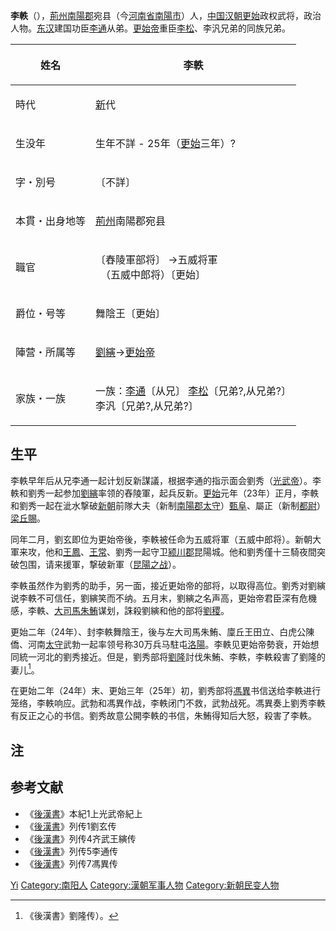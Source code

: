 '''李軼'''（{{bd|?||25年|?||}}），[[荊州|荊州]][[南陽郡|南陽郡]]宛县（今[[河南省|河南省]][[南陽市|南陽市]]）人，[[中国|中国]][[汉朝|汉朝]][[更始|更始]]政权武将，政治人物。[[东汉|东汉]]建国功臣[[李通_(次元)|李通]]从弟。[[更始帝|更始帝]]重臣[[李松_(漢朝)|李松]]、李汎兄弟的同族兄弟。
{| class="wikitable" style="float:right; font-size:smaller"
|-
! 姓名
| 李軼 
|-
! 時代
| [[新朝|新]]代 
|-
! 生没年
| 生年不詳 - 25年（[[更始_(汉朝)|更始]]三年）?
|-
! 字・別号
| 〔不詳〕
|-
! 本貫・出身地等
| [[荊州|荊州]]南陽郡宛县
|-
! 職官
| 〔舂陵軍部将〕
→五威将軍<br>
　（五威中郎将）〔更始〕
|-
! 爵位・号等
| 舞陰王〔更始〕 
|-
! 陣营・所属等
| [[劉縯|劉縯]]→[[更始帝|更始帝]] 
|-
! 家族・一族
| 一族：[[李通_(次元)|李通]]〔从兄〕
[[李松_(汉朝)|李松]]〔兄弟?,从兄弟?〕<br>
李汎〔兄弟?,从兄弟?〕
|}

==生平==
李軼早年后从兄李通一起计划反新謀議，根据李通的指示面会劉秀（[[光武帝|光武帝]]）。李軼和劉秀一起参加[[劉縯|劉縯]]率领的舂陵軍，起兵反新。[[更始_(汉朝)|更始]]元年（23年）正月，李軼和劉秀一起在泚水撃破[[新朝|新朝]]前隊大夫（新制[[南陽郡|南陽郡]][[太守|太守]]）[[甄阜|甄阜]]、屬正（新制[[都尉|都尉]]）[[梁丘賜|梁丘賜]]。

同年二月，劉玄即位为更始帝後，李軼被任命为五威将軍（五威中郎将）。新朝大軍来攻，他和[[王鳳_(更始)|王鳳]]、[[王常_(东汉)|王常]]、劉秀一起守卫[[颍川郡|颍川郡]]昆陽城。他和劉秀僅十三騎夜間突破包围，请来援軍，撃破新軍（[[昆陽之战|昆陽之战]]）。

李軼虽然作为劉秀的助手，另一面，接近更始帝的部将，以取得高位。劉秀对劉縯说李軼不可信任，劉縯笑而不纳。五月末，劉縯之名声高，更始帝君臣深有危機感，李軼、[[大司馬|大司馬]][[朱鮪|朱鮪]]谋划，誅殺劉縯和他的部将[[劉稷|劉稷]]。

更始二年（24年）、封李軼舞陰王，後与左大司馬朱鮪、廩丘王田立、白虎公陳僑、河南[[太守|太守]]武勃一起率领号称30万兵马駐屯[[洛陽|洛陽]]。李軼见更始帝勢衰，开始想同統一河北的劉秀接近。但是，劉秀部将[[刘隆_(云台二十八将)|劉隆]]討伐朱鮪、李軼，李軼殺害了劉隆的妻儿<ref>《後漢書》劉隆传）。</ref>。

在更始二年（24年）末、更始三年（25年）初，劉秀部将[[馮異|馮異]]书信送给李軼进行笼络，李軼响应。武勃和馮異作战，李軼闭门不救，武勃战死。馮異奏上劉秀李軼有反正之心的书信。劉秀故意公開李軼的书信，朱鮪得知后大怒，殺害了李軼。

== 注 ==
{{reflist}}

== 参考文献 ==
*《[[後漢書|後漢書]]》本紀1上光武帝紀上
*《[[後漢書|後漢書]]》列传1劉玄传
*《[[後漢書|後漢書]]》列传4齐武王縯传
*《[[後漢書|後漢書]]》列传5李通传
*《[[後漢書|後漢書]]》列传7馮異传

{{Authority control}}
{{DEFAULTSORT:Li李}}
[[Category:李姓|Yi]]
[[Category:南阳人|Category:南阳人]]
[[Category:漢朝军事人物|Category:漢朝军事人物]]
[[Category:新朝民变人物|Category:新朝民变人物]]
